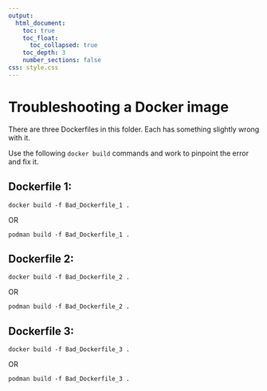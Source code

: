 ```yaml
---
output:
  html_document:
    toc: true
    toc_float:
      toc_collapsed: true
    toc_depth: 3
    number_sections: false
css: style.css
---
```


# Troubleshooting a Docker image

There are three Dockerfiles in this folder. Each has something slightly wrong with it.

Use the following `docker build` commands and work to pinpoint the error and fix it.


## Dockerfile 1:

```
docker build -f Bad_Dockerfile_1 .
```
OR
```
podman build -f Bad_Dockerfile_1 .
```

## Dockerfile 2:
```
docker build -f Bad_Dockerfile_2 .
```
OR
```
podman build -f Bad_Dockerfile_2 .
```

## Dockerfile 3:
```
docker build -f Bad_Dockerfile_3 .
```
OR
```
podman build -f Bad_Dockerfile_3 .
```
